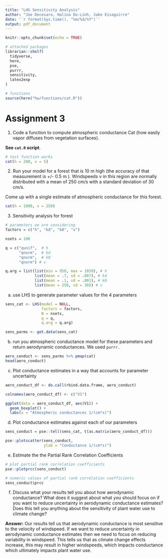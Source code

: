 ```yaml
---
title: "LHS Sensitivity Analysis"
author: "Joe Decesaro, Halina Do-Linh, Jake Eisaguirre"
date: '`r format(Sys.time(), "%m/%d/%Y")`'
output: pdf_document
---
```


```r
knitr::opts_chunk$set(echo = TRUE)

# attached packages
librarian::shelf(
  tidyverse,
  here,
  pse,
  purrr,
  sensitivity,
  latex2exp
)

# functions
source(here("hw/functions/cat.R"))
```

# Assignment 3

1. Code a function to compute atmospheric conductance Cat (how easily vapor diffuses from vegetation surfaces). 

**See `cat.R` script**.

```r
# test function works
cat(h = 200, v = 5)
```

2. Run your model for a forest that is 10 m high (the accuracy of that measurement is +/- 0.5 m ). Windspeeds v in this region are normally distributed with a mean of 250 cm/s with a standard deviation of 30 cm/s.

Come up with a single estimate of atmospheric conductance for this forest.

```r
cat(h = 1000, v = 250)
```

3. Sensitivity analysis for forest

```r
# parameters we are considering
factors = c("h", "kd", "k0", "v")
```


```r
nsets = 100
```


```r
q = c("qunif",  # h
      "qnorm",  # kd
      "qnorm",  # k0
      "qnorm") # v

q.arg = list(list(min = 950, max = 1050), # h
             list(mean = .7, sd = .007), # kd
             list(mean = .1, sd = .001), # k0
             list(mean = 250, sd = 30)) # v
```

a. use LHS to generate parameter values for the 4 parameters

```r
sens_cat <- LHS(model = NULL,
                factors = factors,
                N = nsets,
                q = q,
                q.arg = q.arg)

sens_parms <- get.data(sens_cat)
```

b. run you atmospheric conductance model for these parameters and return aerodynamic conductances. We used `purrr.`

```r
aero_conduct <- sens_parms %>% pmap(cat)
head(aero_conduct)
```

c. Plot conductance estimates in a way that accounts for parameter uncertainty

```r
aero_conduct_df <- do.call(rbind.data.frame, aero_conduct) 

colnames(aero_conduct_df) <- c("V1")
```


```r
ggplot(data = aero_conduct_df, aes(V1)) +
  geom_boxplot() +
  labs(x = "Atmospheric conductances 1/(cm*s)")
```


d. Plot conductance estimates against each of our parameters

```r
sens_conduct = pse::tell(sens_cat, t(as.matrix(aero_conduct_df)))
```

```r
pse::plotscatter(sens_conduct,
                 ylab = "Conductance 1/(cm*s)")
```

e. Estimate the the Partial Rank Correlation Coefficients

```r
# plot partial rank correlation coefficients
pse::plotprcc(sens_conduct)

# numeric values of partial rank correlation coefficients
sens_conduct$prcc
```

f. Discuss what your results tell you about how aerodynamic conductance? What does it suggest about what you should focus on if you want to reduce uncertainty in aerodynamic conductance estimates? Does this tell you anything about the sensitivity of plant water use to climate change?

**Answer:** Our results tell us that aerodynamic conductance is most sensitive to the velocity of windspeed. If we want to reduce uncertainty in aerodynamic conductance estimates then we need to focus on reducing variability in windspeed. This tells us that as climate change effects increase, this may result in higher windspeeds, which impacts conductance which ultimately impacts plant water use.

